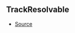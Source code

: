 ## TrackResolvable



- [Source](https://github.com/Androz2091/discord-player/blob/699caa2/packages/discord-player/src/Structures/Track.ts#L7)